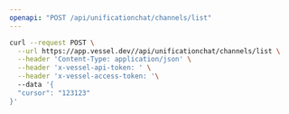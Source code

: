 ```yaml
---
openapi: "POST /api/unificationchat/channels/list"
---
```


<RequestExample>

```bash Request
curl --request POST \
  --url https://app.vessel.dev//api/unificationchat/channels/list \
  --header 'Content-Type: application/json' \
  --header 'x-vessel-api-token: ' \
  --header 'x-vessel-access-token: '\ 
  --data '{
  "cursor": "123123"
}'
```

</RequestExample>


      